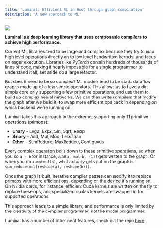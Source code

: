 ```yaml
---
title: 'Luminal: Efficient ML in Rust through graph compilation'
description: 'A new approach to ML'
---
```

![](/images/dag.jpeg)

**Luminal is a deep learning library that uses composable compilers to achieve high performance.**

Current ML libraries tend to be large and complex because they try to map high level operations directly on to low level handwritten kernels, and focus on eager execution. Libraries like PyTorch contain hundreds of thousands of lines of code, making it nearly impossible for a single programmer to understand it all, set aside do a large refactor.

But does it need to be so complex? ML models tend to be static dataflow graphs made up of a few simple operators. This allows us to have a dirt simple core only supporting a few primitive operations, and use them to build up complex neural networks. We can then write compilers that modify the graph after we build it, to swap more efficient ops back in depending on which backend we're running on.

Luminal takes this approach to the extreme, supporting only 11 primitive operations (primops):
- **Unary** - Log2, Exp2, Sin, Sqrt, Recip
- **Binary** - Add, Mul, Mod, LessThan
- **Other** - SumReduce, MaxReduce, Contiguous

Every complex operation boils down to these primitive operations, so when you do `a - b` for instance, `add(a, mul(b, -1))` gets written to the graph. Or when you do `a.matmul(b)`, what actually gets put on the graph is `sum_reduce(mul(reshape(a), reshape(b)))`.

Once the graph is built, iterative compiler passes can modify it to replace primops with more efficient ops, depending on the device it's running on. On Nvidia cards, for instance, efficient Cuda kernels are written on the fly to replace these ops, and specialized cublas kernels are swapped in for supported operations.

This approach leads to a simple library, and performance is only limited by the creativity of the compiler programmer, not the model programmer.

Luminal has a number of other neat features, check out the repo [here](https://github.com/jafioti/luminal).